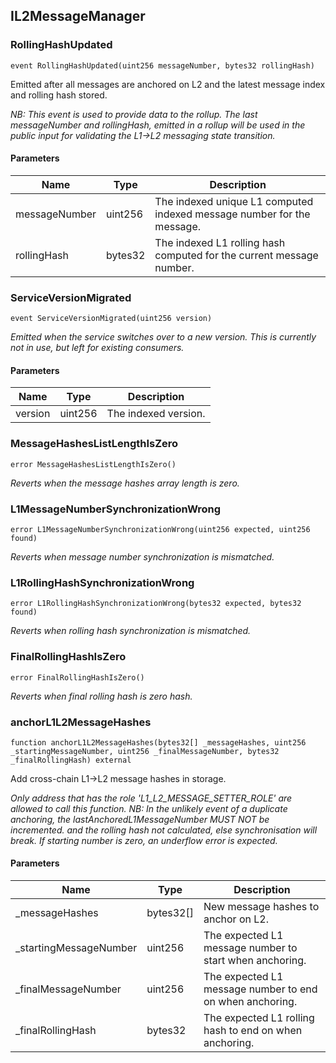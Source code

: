 ## IL2MessageManager

### RollingHashUpdated

```solidity
event RollingHashUpdated(uint256 messageNumber, bytes32 rollingHash)
```

Emitted after all messages are anchored on L2 and the latest message index and rolling hash stored.

_NB: This event is used to provide data to the rollup. The last messageNumber and rollingHash,
emitted in a rollup will be used in the public input for validating the L1->L2 messaging state transition._

#### Parameters

| Name | Type | Description |
| ---- | ---- | ----------- |
| messageNumber | uint256 | The indexed unique L1 computed indexed message number for the message. |
| rollingHash | bytes32 | The indexed L1 rolling hash computed for the current message number. |

### ServiceVersionMigrated

```solidity
event ServiceVersionMigrated(uint256 version)
```

_Emitted when the service switches over to a new version.
This is currently not in use, but left for existing consumers._

#### Parameters

| Name | Type | Description |
| ---- | ---- | ----------- |
| version | uint256 | The indexed version. |

### MessageHashesListLengthIsZero

```solidity
error MessageHashesListLengthIsZero()
```

_Reverts when the message hashes array length is zero._

### L1MessageNumberSynchronizationWrong

```solidity
error L1MessageNumberSynchronizationWrong(uint256 expected, uint256 found)
```

_Reverts when message number synchronization is mismatched._

### L1RollingHashSynchronizationWrong

```solidity
error L1RollingHashSynchronizationWrong(bytes32 expected, bytes32 found)
```

_Reverts when rolling hash synchronization is mismatched._

### FinalRollingHashIsZero

```solidity
error FinalRollingHashIsZero()
```

_Reverts when final rolling hash is zero hash._

### anchorL1L2MessageHashes

```solidity
function anchorL1L2MessageHashes(bytes32[] _messageHashes, uint256 _startingMessageNumber, uint256 _finalMessageNumber, bytes32 _finalRollingHash) external
```

Add cross-chain L1->L2 message hashes in storage.

_Only address that has the role 'L1_L2_MESSAGE_SETTER_ROLE' are allowed to call this function.
NB: In the unlikely event of a duplicate anchoring, the lastAnchoredL1MessageNumber MUST NOT be incremented.
and the rolling hash not calculated, else synchronisation will break.
If starting number is zero, an underflow error is expected._

#### Parameters

| Name | Type | Description |
| ---- | ---- | ----------- |
| _messageHashes | bytes32[] | New message hashes to anchor on L2. |
| _startingMessageNumber | uint256 | The expected L1 message number to start when anchoring. |
| _finalMessageNumber | uint256 | The expected L1 message number to end on when anchoring. |
| _finalRollingHash | bytes32 | The expected L1 rolling hash to end on when anchoring. |

